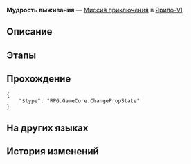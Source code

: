 {{Дополнить|Диалоги.}}
{{Миссия Инфобокс
|id              = 2010503
|Название        = 
|Изображение     = Миссия Освоения Мудрость выживания.png
|Тип             = Миссия приключения
|События         = 
|Глава           = 
|Условия         = Завершена [[Миссия приключения]] ''[[Мудрость выживания]]''
|Персонажи       = Первопроходец
|СтартЛокация    = Большая шахта
|Мир             = Ярило-VI
|Локации         = Большая шахта
|Предыдущая      = 
|Следующая       = 
|Награды         = 
}}
'''Мудрость выживания''' — [[Миссия приключения]] в [[Ярило-VI]].

==Описание==
{{Описание|<!--официальное описание из Перекрёстка судеб-->}}

==Этапы==


==Прохождение==
{{Дополнить}}

<pre>{
	"$type": "RPG.GameCore.ChangePropState"
}</pre>
{{Диалог Конец}}

==На других языках==
{{На других языках
|en   = Survival Wisdom
|zhs  = 生存智慧
|zht  = 生存智慧
|ja   = 生存の知恵
|ko   = 생존의 지혜
|es   = Sabiduría de supervivencia
|fr   = Sagesse de la survie
|ru   = Мудрость выживания
|th   = ปัญญาแห่งการอยู่รอด
|vi   = Trí Tuệ Sinh Tồn
|de   = Überlebensweisheit
|id   = Kebijaksanaan Bertahan Hidup
|pt   = Sabedoria de Sobrevivência
}}

==История изменений==
{{История изменений|2.7}}
